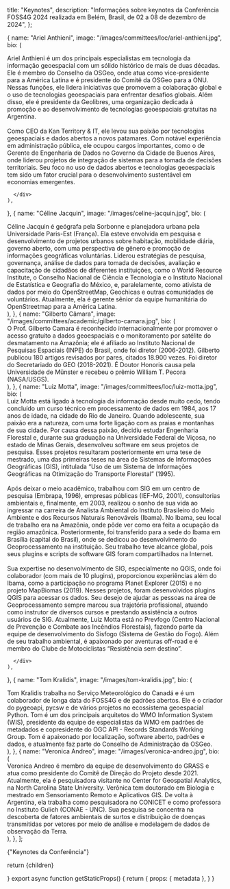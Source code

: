 
  title: "Keynotes",
  description:
    "Informações sobre keynotes da Conferência FOSS4G 2024 realizada em Belém, Brasil, de 02 a 08 de dezembro de 2024",
};

  {
    name: "Ariel Anthieni",
    image: "/images/committees/loc/ariel-anthieni.jpg",
    bio: (
      <div>
      Ariel Anthieni é um dos principais especialistas em tecnologia da informação geoespacial com um sólido histórico de mais de duas décadas. Ele é membro do Conselho da OSGeo, onde atua como vice-presidente para a América Latina e é presidente do Comitê da OSGeo para a ONU. Nessas funções, ele lidera iniciativas que promovem a colaboração global e o uso de tecnologias geoespaciais para enfrentar desafios globais. Além disso, ele é presidente da Geolibres, uma organização dedicada à promoção e ao desenvolvimento de tecnologias geoespaciais gratuitas na Argentina.
      <br />
      <br />
        Como CEO da Kan Territory & IT, ele levou sua paixão por tecnologias geoespaciais e dados abertos a novos patamares. Com notável experiência em administração pública, ele ocupou cargos importantes, como o de Gerente de Engenharia de Dados no Governo da Cidade de Buenos Aires, onde liderou projetos de integração de sistemas para a tomada de decisões territoriais. Seu foco no uso de dados abertos e tecnologias geoespaciais tem sido um fator crucial para o desenvolvimento sustentável em economias emergentes.

      </div>
    ),
  },
  {
    name: "Céline Jacquin",
    image: "/images/celine-jacquin.jpg",
    bio: (
      <div>
        Céline Jacquin é geógrafa pela Sorbonne e planejadora urbana pela Universidade Paris-Est (França). Ela esteve envolvida em pesquisa e desenvolvimento de projetos urbanos sobre habitação, mobilidade diária, governo aberto, com uma perspectiva de gênero e promoção de informações geográficas voluntárias. Liderou estratégias de pesquisa, governança, análise de dados para tomada de decisões, avaliação e capacitação de cidadãos de diferentes instituições, como o World Resource Institute, o Conselho Nacional de Ciência e Tecnologia e o Instituto Nacional de Estatística e Geografia do México, e, paralelamente, como ativista de dados por meio do OpenStreetMap, Geochicas e outras comunidades de voluntários. Atualmente, ela é gerente sênior da equipe humanitária do OpenStreetmap para a América Latina.
      </div>
    ),
  },
  {
    name: "Gilberto Câmara",
    image: "/images/committees/academic/gilberto-camara.jpg",
    bio: (
      <div>
        O Prof. Gilberto Camara é reconhecido internacionalmente por promover o acesso gratuito a dados geoespaciais e o monitoramento por satélite do desmatamento na Amazônia; ele é afiliado ao Instituto Nacional de Pesquisas Espaciais (INPE) do Brasil, onde foi diretor (2006-2012). Gilberto publicou 180 artigos revisados por pares, citados 18.900 vezes. Foi diretor do Secretariado do GEO (2018-2021). É Doutor Honoris causa pela Universidade de Münster e recebeu o prêmio William T. Pecora (NASA/USGS).
      </div>
    ),
  },
  {
    name: "Luiz Motta",
    image: "/images/committees/loc/luiz-motta.jpg",
    bio: (
      <div>
      Luiz Motta está ligado à tecnologia da informação desde muito cedo, tendo concluído um curso técnico em processamento de dados em 1984, aos 17 anos de idade, na cidade do Rio de Janeiro. Quando adolescente, sua paixão era a natureza, com uma forte ligação com as praias e montanhas de sua cidade. Por causa dessa paixão, decidiu estudar Engenharia Florestal e, durante sua graduação na Universidade Federal de Viçosa, no estado de Minas Gerais, desenvolveu software em seus projetos de pesquisa. Esses projetos resultaram posteriormente em uma tese de mestrado, uma das primeiras teses na área de Sistemas de Informações Geográficas (GIS), intitulada “Uso de um Sistema de Informações Geográficas na Otimização do Transporte Florestal” (1995).
        <br />
        <br />
      Após deixar o meio acadêmico, trabalhou com SIG em um centro de pesquisa (Embrapa, 1996), empresas públicas (IEF-MG, 2001), consultorias ambientais e, finalmente, em 2003, realizou o sonho de sua vida ao ingressar na carreira de Analista Ambiental do Instituto Brasileiro do Meio Ambiente e dos Recursos Naturais Renováveis (Ibama). No Ibama, seu local de trabalho era na Amazônia, onde pôde ver como era feita a ocupação da região amazônica. Posteriormente, foi transferido para a sede do Ibama em Brasília (capital do Brasil), onde se dedicou ao desenvolvimento do Geoprocessamento na instituição. Seu trabalho teve alcance global, pois seus plugins e scripts de software GIS foram compartilhados na Internet.
        <br />
        <br />
      Sua expertise no desenvolvimento de SIG, especialmente no QGIS, onde foi colaborador (com mais de 10 plugins), proporcionou experiências além do Ibama, como a participação no programa Planet Explorer (2015) e no projeto MapBiomas (2019). Nesses projetos, foram desenvolvidos plugins QGIS para acessar os dados. Seu desejo de ajudar as pessoas na área de Geoprocessamento sempre marcou sua trajetória profissional, atuando como instrutor de diversos cursos e prestando assistência a outros usuários de SIG. Atualmente, Luiz Motta está no Prevfogo (Centro Nacional de Prevenção e Combate aos Incêndios Florestais), fazendo parte da equipe de desenvolvimento do Sisfogo (Sistema de Gestão do Fogo). Além de seu trabalho ambiental, é apaixonado por aventuras off-road e é membro do Clube de Motociclistas “Resistência sem destino”.

      </div>
    ),
  },
  {
    name: "Tom Kralidis",
    image: "/images/tom-kralidis.jpg",
    bio: (
      <div>
        Tom Kralidis trabalha no Serviço Meteorológico do Canadá e é um colaborador de longa data do FOSS4G e de padrões abertos.  Ele é o criador do pygeoapi, pycsw e de vários projetos no ecossistema geoespacial Python.  Tom é um dos principais arquitetos do WMO Information System (WIS), presidente da equipe de especialistas da WMO em padrões de metadados e copresidente do OGC API - Records Standards Working Group.  Tom é apaixonado por localização, software aberto, padrões e dados, e atualmente faz parte do Conselho de Administração da OSGeo.
      </div>
    ),
  },
  {
    name: "Veronica Andreo",
    image: "/images/veronica-andreo.jpg",
    bio: (
      <div>
        Veronica Andreo é membro da equipe de desenvolvimento do GRASS e atua como presidente do Comitê de Direção do Projeto desde 2021. Atualmente, ela é pesquisadora visitante no Center for Geospatial Analytics, na North Carolina State University. Verônica tem doutorado em Biologia e mestrado em Sensoriamento Remoto e Aplicativos GIS. De volta à Argentina, ela trabalha como pesquisadora no CONICET e como professora no Instituto Gulich (CONAE - UNC). Sua pesquisa se concentra na descoberta de fatores ambientais de surtos e distribuição de doenças transmitidas por vetores por meio de análise e modelagem de dados de observação da Terra.
      </div>
    ),
  },
];

<Heading color="red" bubble>
  {"Keynotes da Conferência"}
</Heading>

<div className="grid items-center justify-center grid-cols-1 sm:grid-cols-3 sm:gap-10">
  <Keynotes keynotes={keynotes} bioText="(clique aqui para biografia)" />
</div>

  return <MdxLayout metadata={metadata}>{children}</MdxLayout>

}
export async function getStaticProps() {
return {
props: {
metadata
},
}
}
